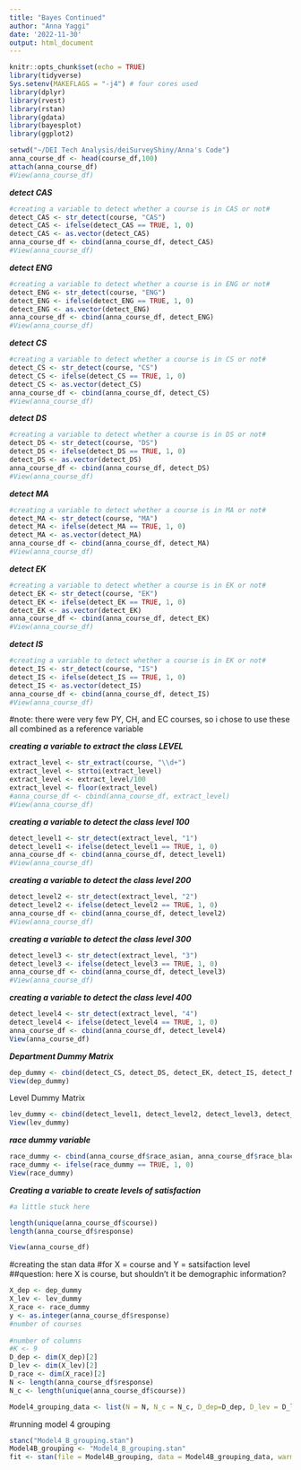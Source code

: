 ```yaml
---
title: "Bayes Continued"
author: "Anna Yaggi"
date: '2022-11-30'
output: html_document
---
```


```r
knitr::opts_chunk$set(echo = TRUE)
library(tidyverse)
Sys.setenv(MAKEFLAGS = "-j4") # four cores used
library(dplyr)
library(rvest)
library(rstan)
library(gdata)
library(bayesplot)
library(ggplot2)
```

```r
setwd("~/DEI Tech Analysis/deiSurveyShiny/Anna's Code")
anna_course_df <- head(course_df,100)
attach(anna_course_df)
#View(anna_course_df)
```

***detect CAS***
```r
#creating a variable to detect whether a course is in CAS or not#
detect_CAS <- str_detect(course, "CAS")
detect_CAS <- ifelse(detect_CAS == TRUE, 1, 0)
detect_CAS <- as.vector(detect_CAS)
anna_course_df <- cbind(anna_course_df, detect_CAS)
#View(anna_course_df)
```

***detect ENG***
```r
#creating a variable to detect whether a course is in ENG or not#
detect_ENG <- str_detect(course, "ENG")
detect_ENG <- ifelse(detect_ENG == TRUE, 1, 0)
detect_ENG <- as.vector(detect_ENG)
anna_course_df <- cbind(anna_course_df, detect_ENG)
#View(anna_course_df)
```

***detect CS***
```r
#creating a variable to detect whether a course is in CS or not#
detect_CS <- str_detect(course, "CS")
detect_CS <- ifelse(detect_CS == TRUE, 1, 0)
detect_CS <- as.vector(detect_CS)
anna_course_df <- cbind(anna_course_df, detect_CS)
#View(anna_course_df)
```

***detect DS***
```r
#creating a variable to detect whether a course is in DS or not#
detect_DS <- str_detect(course, "DS")
detect_DS <- ifelse(detect_DS == TRUE, 1, 0)
detect_DS <- as.vector(detect_DS)
anna_course_df <- cbind(anna_course_df, detect_DS)
#View(anna_course_df)
```

***detect MA***
```r
#creating a variable to detect whether a course is in MA or not#
detect_MA <- str_detect(course, "MA")
detect_MA <- ifelse(detect_MA == TRUE, 1, 0)
detect_MA <- as.vector(detect_MA)
anna_course_df <- cbind(anna_course_df, detect_MA)
#View(anna_course_df)
```


***detect EK***
```r
#creating a variable to detect whether a course is in EK or not#
detect_EK <- str_detect(course, "EK")
detect_EK <- ifelse(detect_EK == TRUE, 1, 0)
detect_EK <- as.vector(detect_EK)
anna_course_df <- cbind(anna_course_df, detect_EK)
#View(anna_course_df)
```

***detect IS***
```r
#creating a variable to detect whether a course is in EK or not#
detect_IS <- str_detect(course, "IS")
detect_IS <- ifelse(detect_IS == TRUE, 1, 0)
detect_IS <- as.vector(detect_IS)
anna_course_df <- cbind(anna_course_df, detect_IS)
#View(anna_course_df)
```

#note: there were very few PY, CH, and EC courses, so i chose to use these all combined as a reference variable

***creating a variable to extract the class LEVEL***
```r
extract_level <- str_extract(course, "\\d+")
extract_level <- strtoi(extract_level)
extract_level <- extract_level/100
extract_level <- floor(extract_level)
#anna_course_df <- cbind(anna_course_df, extract_level)
#View(anna_course_df)
```


***creating a variable to detect the class level 100***
```r
detect_level1 <- str_detect(extract_level, "1")
detect_level1 <- ifelse(detect_level1 == TRUE, 1, 0)
anna_course_df <- cbind(anna_course_df, detect_level1)
#View(anna_course_df)
```

***creating a variable to detect the class level 200***
```r
detect_level2 <- str_detect(extract_level, "2")
detect_level2 <- ifelse(detect_level2 == TRUE, 1, 0)
anna_course_df <- cbind(anna_course_df, detect_level2)
#View(anna_course_df)
```

***creating a variable to detect the class level 300***
```r
detect_level3 <- str_detect(extract_level, "3")
detect_level3 <- ifelse(detect_level3 == TRUE, 1, 0)
anna_course_df <- cbind(anna_course_df, detect_level3)
#View(anna_course_df)
```

***creating a variable to detect the class level 400***
```r
detect_level4 <- str_detect(extract_level, "4")
detect_level4 <- ifelse(detect_level4 == TRUE, 1, 0)
anna_course_df <- cbind(anna_course_df, detect_level4)
View(anna_course_df)
```

***Department Dummy Matrix***
```r
dep_dummy <- cbind(detect_CS, detect_DS, detect_EK, detect_IS, detect_MA)
View(dep_dummy)
```

Level Dummy Matrix
```r
lev_dummy <- cbind(detect_level1, detect_level2, detect_level3, detect_level4)
View(lev_dummy)
```

***race dummy variable***
```r
race_dummy <- cbind(anna_course_df$race_asian, anna_course_df$race_black, anna_course_df$race_hispanic, anna_course_df$race_i_do_not_wish_to_disclose, anna_course_df$race_middle_eastern, anna_course_df$race_native_american, anna_course_df$race_native_hawaiian, anna_course_df$race_other, anna_course_df$race_white)
race_dummy <- ifelse(race_dummy == TRUE, 1, 0)
View(race_dummy)
```


***Creating a variable to create levels of satisfaction***
```r
#a little stuck here
```

```r
length(unique(anna_course_df$course))
length(anna_course_df$response)
```


```r
View(anna_course_df)
```


#creating the stan data 
#for X = course and Y = satsifaction level
##question: here X is course, but shouldn't it be demographic information?
```r
X_dep <- dep_dummy
X_lev <- lev_dummy
X_race <- race_dummy
y <- as.integer(anna_course_df$response)
#number of courses
 
#number of columns
#K <- 9
D_dep <- dim(X_dep)[2]
D_lev <- dim(X_lev)[2]
D_race <- dim(X_race)[2]
N <- length(anna_course_df$response)
N_c <- length(unique(anna_course_df$course))

Model4_grouping_data <- list(N = N, N_c = N_c, D_dep=D_dep, D_lev = D_lev, D_race = D_race, X_dep = X_dep, X_lev = X_lev, X_race = X_race, y = y)

```

#running model 4 grouping
```r
stanc("Model4_B_grouping.stan")
Model4B_grouping <- "Model4_B_grouping.stan"
fit <- stan(file = Model4B_grouping, data = Model4B_grouping_data, warmup = 50, iter = 100, chains = 1, cores = 4, thin = 1)
```





